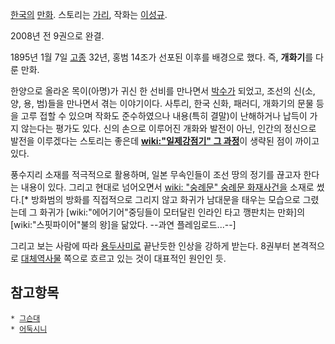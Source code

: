 [[한국]]의 [[만화]]. 스토리는 [[가리]], 작화는 [[이성규]].

2008년 전 9권으로 완결.

1895년 1월 7일 [[고종]] 32년, 홍범 14조가 선포된 이후를 배경으로 했다. 즉, '''개화기'''를 다룬 만화.

한양으로 올라온 목이(아명)가 귀신 한 선비를 만나면서 [[박수]]가 되었고, 조선의 신(소, 양, 용, 범)들을 만나면서 겪는 이야기이다. 사투리, 한국 신화, 패러디, 개화기의 문물 등을 고루 접할 수 있으며 작화도 준수하였으나 내용(특히 결말)이 난해하거나 납득이 가지 않는다는 평가도 있다. 신의 손으로 이루어진 개화와 발전이 아닌, 인간의 정신으로 발전을 이루겠다는 스토리는 좋은데 '''[[wiki:"일제강점기" 그 과정]]'''이 생략된 점이 까이고 있다.

풍수지리 소재를 적극적으로 활용하며, 일본 무속인들이 조선 땅의 정기를 끊고자 한다는 내용이 있다. 그리고 현대로 넘어오면서 [[wiki: "숭례문" 숭례문 화재사건]]을 소재로 썼다.[* 방화범의 방화를 직접적으로 그리지 않고 화귀가 남대문을 태우는 모습으로 그렸는데 그 화귀가 [wiki:"에어기어"중딩들이 모터달린 인라인 타고 깽판치는 만화]의 [wiki:"스핏파이어"불의 왕]을 닮았다. --과연 플레임로드...--]

그리고 보는 사람에 따라 [[용두사미]]로 끝난듯한 인상을 강하게 받는다. 8권부터 본격적으로 [[대체역사물]] 쪽으로 흐르고 있는 것이 대표적인 원인인 듯.

== 참고항목 ==
 * [[그슨대]]
 * [[어둑시니]]
